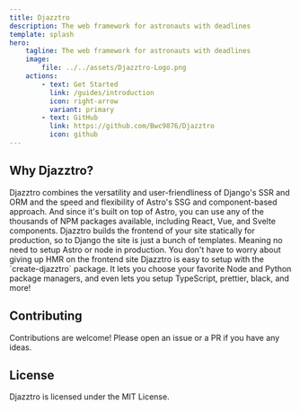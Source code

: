 ```yaml
---
title: Djazztro
description: The web framework for astronauts with deadlines
template: splash
hero:
    tagline: The web framework for astronauts with deadlines
    image:
        file: ../../assets/Djazztro-Logo.png
    actions:
        - text: Get Started
          link: /guides/introduction
          icon: right-arrow
          variant: primary
        - text: GitHub
          link: https://github.com/Bwc9876/Djazztro
          icon: github
---
```



## Why Djazztro?

<CardGrid stagger>
    <Card title="Best Of Both Worlds" icon="forward-slash">
        Djazztro combines the versatility and user-friendliness of Django's SSR and ORM and the
        speed and flexibility of Astro's SSG and component-based approach. And since it's built on
        top of Astro, you can use any of the thousands of NPM packages available, including React,
        Vue, and Svelte components.
    </Card>
    <Card title="No Production Overhead" icon="rocket">
        Djazztro builds the frontend of your site statically for production, so to Django the site
        is just a bunch of templates. Meaning no need to setup Astro or node in production.
    </Card>
    <Card title="Hot Module Reloading" icon="puzzle">
        You don't have to worry about giving up HMR on the frontend site
    </Card>
    <Card title="Easy to Setup" icon="star">
        Djazztro is easy to setup with the `create-djazztro` package. It lets you choose your
        favorite Node and Python package managers, and even lets you setup TypeScript, prettier,
        black, and more!
    </Card>
</CardGrid>

## Contributing

Contributions are welcome! Please open an issue or a PR if you have any ideas.

## License

Djazztro is licensed under the MIT License.
